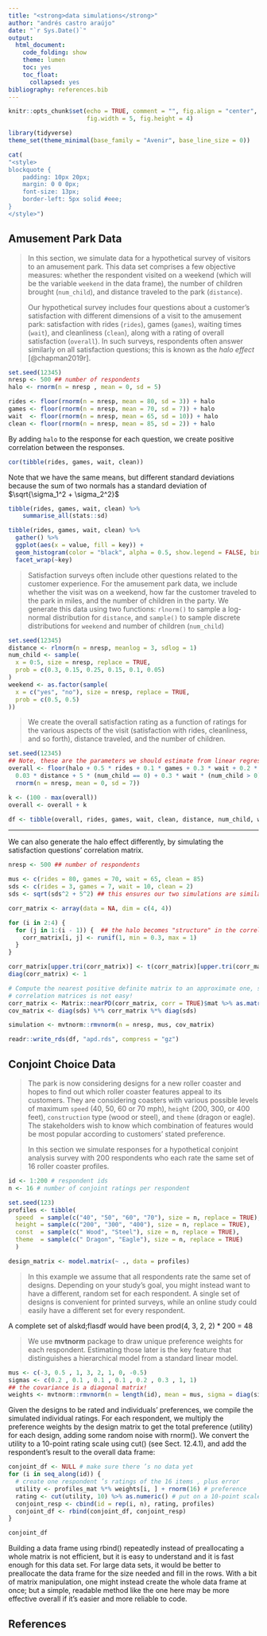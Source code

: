 ```yaml
---
title: "<strong>data simulations</strong>"
author: "andrés castro araújo"
date: "`r Sys.Date()`"
output: 
  html_document: 
    code_folding: show
    theme: lumen
    toc: yes
    toc_float: 
      collapsed: yes
bibliography: references.bib
---
```


```r
knitr::opts_chunk$set(echo = TRUE, comment = "", fig.align = "center", 
                      fig.width = 5, fig.height = 4)

library(tidyverse)
theme_set(theme_minimal(base_family = "Avenir", base_line_size = 0))
```


```r
cat(
"<style>
blockquote {
    padding: 10px 20px;
    margin: 0 0 0px;
    font-size: 13px;
    border-left: 5px solid #eee;
}
</style>")
```


## Amusement Park Data

>In this section, we simulate data for a hypothetical survey of visitors to an amusement park. This data set comprises a few objective measures: whether the respondent visited on a weekend (which will be the variable `weekend` in the data frame), the number of children brought (`num_child`), and distance traveled to the park (`distance`).
>
>Our hypothetical survey includes four questions about a customer's satisfaction with different dimensions of a visit to the amusement park: satisfaction with rides (`rides`), games (`games`), waiting times (`wait`), and cleanliness (`clean`), along with a rating of overall satisfaction (`overall`). In such surveys, respondents often answer similarly on all satisfaction questions; this is known as the _halo effect_ [@chapman2019r].

```r
set.seed(12345)
nresp <- 500 ## number of respondents
halo <- rnorm(n = nresp , mean = 0, sd = 5)

rides <- floor(rnorm(n = nresp, mean = 80, sd = 3)) + halo
games <- floor(rnorm(n = nresp, mean = 70, sd = 7)) + halo
wait  <- floor(rnorm(n = nresp, mean = 65, sd = 10)) + halo
clean <- floor(rnorm(n = nresp, mean = 85, sd = 2)) + halo
```

By adding `halo` to the response for each question, we create positive correlation between the responses. 

```r
cor(tibble(rides, games, wait, clean))
```

Note that we have the same means, but different standard deviations because the sum of two normals has a standard deviation of $\sqrt{\sigma_1^2 + \sigma_2^2}$

```r
tibble(rides, games, wait, clean) %>% 
    summarise_all(stats::sd)

tibble(rides, games, wait, clean) %>% 
  gather() %>% 
  ggplot(aes(x = value, fill = key)) +
  geom_histogram(color = "black", alpha = 0.5, show.legend = FALSE, bins = 30) +
  facet_wrap(~key)
```

>Satisfaction surveys often include other questions related to the customer experience. For the amusement park data, we include whether the visit was on a weekend, how far the customer traveled to the park in miles, and the number of children in the party. We generate this data using two functions: `rlnorm()` to sample a log-normal distribution for `distance`, and `sample()` to sample discrete distributions for `weekend` and number of
children (`num_child`)

```r
set.seed(12345)
distance <- rlnorm(n = nresp, meanlog = 3, sdlog = 1)
num_child <- sample(
  x = 0:5, size = nresp, replace = TRUE,
  prob = c(0.3, 0.15, 0.25, 0.15, 0.1, 0.05)
)
weekend <- as.factor(sample(
  x = c("yes", "no"), size = nresp, replace = TRUE,
  prob = c(0.5, 0.5)
))
```

>We create the overall satisfaction rating as a function of ratings for the various aspects of the visit (satisfaction with rides, cleanliness, and so forth), distance traveled, and the number of children.

```r
set.seed(12345)
## Note, these are the parameters we should estimate from linear regression
overall <- floor(halo + 0.5 * rides + 0.1 * games + 0.3 * wait + 0.2 * clean +
  0.03 * distance + 5 * (num_child == 0) + 0.3 * wait * (num_child > 0) +
  rnorm(n = nresp, mean = 0, sd = 7))

k <- (100 - max(overall))
overall <- overall + k

df <- tibble(overall, rides, games, wait, clean, distance, num_child, weekend)
```

***

We can also generate the halo effect differently, by simulating the satisfaction questions' correlation matrix.

```r
nresp <- 500 ## number of respondents

mus <- c(rides = 80, games = 70, wait = 65, clean = 85)
sds <- c(rides = 3, games = 7, wait = 10, clean = 2)
sds <- sqrt(sds^2 + 5^2) ## this ensures our two simulations are similar

corr_matrix <- array(data = NA, dim = c(4, 4))

for (i in 2:4) {
  for (j in 1:(i - 1)) {  ## the halo becomes "structure" in the correlation matrix
    corr_matrix[i, j] <- runif(1, min = 0.3, max = 1)
  }
}

corr_matrix[upper.tri(corr_matrix)] <- t(corr_matrix)[upper.tri(corr_matrix)]
diag(corr_matrix) <- 1

# Compute the nearest positive definite matrix to an approximate one, simulating
# correlation matrices is not easy!
corr_matrix <- Matrix::nearPD(corr_matrix, corr = TRUE)$mat %>% as.matrix()
cov_matrix <- diag(sds) %*% corr_matrix %*% diag(sds)

simulation <- mvtnorm::rmvnorm(n = nresp, mus, cov_matrix)
```

```r
readr::write_rds(df, "apd.rds", compress = "gz")
```


## Conjoint Choice Data

>The park is now considering designs for a new roller coaster and hopes to find out which roller coaster features appeal to its customers. They are considering coasters with various possible levels of maximum `speed` (40, 50, 60 or 70 mph), `height` (200, 300, or 400 feet), `construction` type (wood or steel), and `theme` (dragon or eagle). The stakeholders wish to know which combination of features would be most popular according to customers' stated preference.
>
>In this section we simulate responses for a hypothetical conjoint analysis survey with 200 respondents who each rate the same set of 16 roller coaster profiles. 

```r
id <- 1:200 # respondent ids
n <- 16 # number of conjoint ratings per respondent

set.seed(123)
profiles <- tibble(
  speed  = sample(c("40", "50", "60", "70"), size = n, replace = TRUE),
  height = sample(c("200", "300", "400"), size = n, replace = TRUE),
  const  = sample(c(" Wood", "Steel"), size = n, replace = TRUE),
  theme  = sample(c(" Dragon", "Eagle"), size = n, replace = TRUE)
  )

design_matrix <- model.matrix(~ ., data = profiles)
```

>In this example we assume that all respondents rate the same set of designs. Depending on your study’s goal, you might instead want to have a different, random set for each respondent. A single set of designs is convenient for printed surveys, while an online study could easily have a different set for every respondent.

A complete set of alskd;flasdf would have been prod(4, 3, 2, 2) * 200 = 48

>We use __mvtnorm__ package to draw unique preference weights for each respondent. Estimating those later is the key feature that distinguishes a hierarchical model from a standard linear model.

```r
mus <- c(-3, 0.5 , 1, 3, 2, 1, 0, -0.5)
sigmas <- c(0.2 , 0.1 , 0.1 , 0.1 , 0.2 , 0.3 , 1, 1)
## the covariance is a diagonal matrix!
weights <- mvtnorm::rmvnorm(n = length(id), mean = mus, sigma = diag(sigmas))
```


Given the designs to be rated and individuals’ preferences, we compile the simulated
individual ratings. For each respondent, we multiply the preference weights by the
design matrix to get the total preference (utility) for each design, adding some random
noise with rnorm(). We convert the utility to a 10-point rating scale using cut()
(see Sect. 12.4.1), and add the respondent’s result to the overall data frame:

```r
conjoint_df <- NULL # make sure there ’s no data yet
for (i in seq_along(id)) {
  # create one respondent ’s ratings of the 16 items , plus error
  utility <- profiles_mat %*% weights[i, ] + rnorm(16) # preference
  rating <- cut(utility, 10) %>% as.numeric() # put on a 10-point scale
  conjoint_resp <- cbind(id = rep(i, n), rating, profiles)
  conjoint_df <- rbind(conjoint_df, conjoint_resp)
}

conjoint_df 
```
Building a data frame using rbind() repeatedly instead of preallocating a whole
matrix is not efficient, but it is easy to understand and it is fast enough for this data
set. For large data sets, it would be better to preallocate the data frame for the size
needed and fill in the rows. With a bit of matrix manipulation, one might instead
create the whole data frame at once; but a simple, readable method like the one here
may be more effective overall if it’s easier and more reliable to code.


## References

